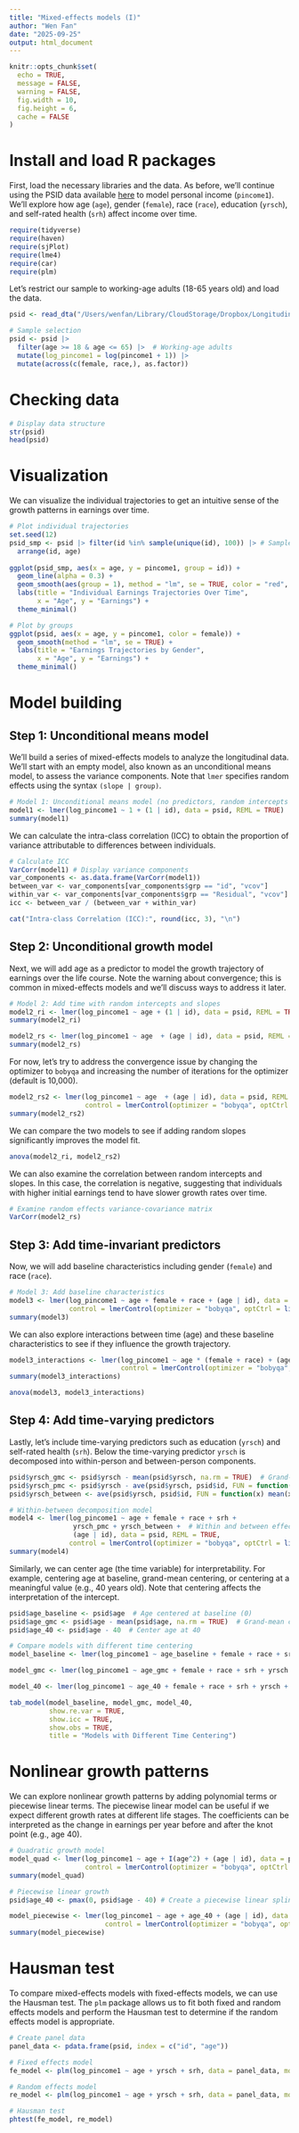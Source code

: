 ```yaml
---
title: "Mixed-effects models (I)"
author: "Wen Fan"
date: "2025-09-25"
output: html_document
---
```


```r
knitr::opts_chunk$set(
  echo = TRUE,
  message = FALSE,
  warning = FALSE,
  fig.width = 10,
  fig.height = 6,
  cache = FALSE
)
```

# Install and load R packages

First, load the necessary libraries and the data. As before, we'll continue using the PSID data available [here](https://www.dropbox.com/scl/fi/sa44qdsocysjbz8h9sncs/psid.dta?rlkey=bwwfgglu41jbic6zfh6jev0ub&dl=0) to model personal income (`pincome1`). We'll explore how age (`age`), gender (`female`), race (`race`), education (`yrsch`), and self-rated health (`srh`) affect income over time.

```r
require(tidyverse)
require(haven)
require(sjPlot)
require(lme4)
require(car)
require(plm)
```

Let's restrict our sample to working-age adults (18-65 years old) and load the data.

```r
psid <- read_dta("/Users/wenfan/Library/CloudStorage/Dropbox/Longitudinal Data/psid.dta")

# Sample selection
psid <- psid |>
  filter(age >= 18 & age <= 65) |>  # Working-age adults
  mutate(log_pincome1 = log(pincome1 + 1)) |>
  mutate(across(c(female, race,), as.factor))
```


# Checking data

```r
# Display data structure
str(psid)
head(psid)
```

# Visualization

We can visualize the individual trajectories to get an intuitive sense of the growth patterns in earnings over time.

```r
# Plot individual trajectories
set.seed(12)
psid_smp <- psid |> filter(id %in% sample(unique(id), 100)) |> # Sample for clearer visualization
  arrange(id, age)
  
ggplot(psid_smp, aes(x = age, y = pincome1, group = id)) +
  geom_line(alpha = 0.3) +
  geom_smooth(aes(group = 1), method = "lm", se = TRUE, color = "red", size = 1.5) +
  labs(title = "Individual Earnings Trajectories Over Time",
       x = "Age", y = "Earnings") +
  theme_minimal()

# Plot by groups
ggplot(psid, aes(x = age, y = pincome1, color = female)) +
  geom_smooth(method = "lm", se = TRUE) +
  labs(title = "Earnings Trajectories by Gender",
       x = "Age", y = "Earnings") +
  theme_minimal()
```

# Model building
## Step 1: Unconditional means model
We'll build a series of mixed-effects models to analyze the longitudinal data. We'll start with an empty model, also known as an unconditional means model, to assess the variance components. Note that `lmer` specifies random effects using the syntax `(slope | group)`.

```r
# Model 1: Unconditional means model (no predictors, random intercepts only)
model1 <- lmer(log_pincome1 ~ 1 + (1 | id), data = psid, REML = TRUE)
summary(model1)
```

We can calculate the intra-class correlation (ICC) to obtain the proportion of variance attributable to differences between individuals.

```r
# Calculate ICC
VarCorr(model1) # Display variance components
var_components <- as.data.frame(VarCorr(model1))
between_var <- var_components[var_components$grp == "id", "vcov"]
within_var <- var_components[var_components$grp == "Residual", "vcov"]
icc <- between_var / (between_var + within_var)

cat("Intra-class Correlation (ICC):", round(icc, 3), "\n")
```

## Step 2: Unconditional growth model

Next, we will add age as a predictor to model the growth trajectory of earnings over the life course. Note the warning about convergence; this is common in mixed-effects models and we'll discuss ways to address it later.

```r
# Model 2: Add time with random intercepts and slopes
model2_ri <- lmer(log_pincome1 ~ age + (1 | id), data = psid, REML = TRUE)
summary(model2_ri)

model2_rs <- lmer(log_pincome1 ~ age  + (age | id), data = psid, REML = TRUE)
summary(model2_rs)
```

For now, let's try to address the convergence issue by changing the optimizer to `bobyqa` and increasing the number of iterations for the optimizer (default is 10,000).

```r
model2_rs2 <- lmer(log_pincome1 ~ age  + (age | id), data = psid, REML = TRUE, 
                   control = lmerControl(optimizer = "bobyqa", optCtrl = list(maxfun = 2e5)))
summary(model2_rs2)
```

We can compare the two models to see if adding random slopes significantly improves the model fit.

```r
anova(model2_ri, model2_rs2)
```

We can also examine the correlation between random intercepts and slopes. In this case, the correlation is negative, suggesting that individuals with higher initial earnings tend to have slower growth rates over time.

```r
# Examine random effects variance-covariance matrix
VarCorr(model2_rs)
```


## Step 3: Add time-invariant predictors

Now, we will add baseline characteristics including gender (`female`) and race (`race`).

```r
# Model 3: Add baseline characteristics
model3 <- lmer(log_pincome1 ~ age + female + race + (age | id), data = psid, REML = TRUE, 
               control = lmerControl(optimizer = "bobyqa", optCtrl = list(maxfun = 2e5)))
summary(model3)
```

We can also explore interactions between time (age) and these baseline characteristics to see if they influence the growth trajectory.

```r
model3_interactions <- lmer(log_pincome1 ~ age * (female + race) + (age | id), data = psid, REML = TRUE, 
                            control = lmerControl(optimizer = "bobyqa", optCtrl = list(maxfun = 2e5)))
summary(model3_interactions)

anova(model3, model3_interactions)
```

## Step 4: Add time-varying predictors

Lastly, let's include time-varying predictors such as education (`yrsch`) and self-rated health (`srh`). Below the time-varying predictor `yrsch` is decomposed into within-person and between-person components.

```r
psid$yrsch_gmc <- psid$yrsch - mean(psid$yrsch, na.rm = TRUE)  # Grand-mean centered
psid$yrsch_pmc <- psid$yrsch - ave(psid$yrsch, psid$id, FUN = function(x) mean(x, na.rm = TRUE)) # Person-mean centered
psid$yrsch_between <- ave(psid$yrsch, psid$id, FUN = function(x) mean(x, na.rm = TRUE))  # Between-person component

# Within-between decomposition model
model4 <- lmer(log_pincome1 ~ age + female + race + srh + 
                yrsch_pmc + yrsch_between +  # Within and between effects of education
                (age | id), data = psid, REML = TRUE, 
               control = lmerControl(optimizer = "bobyqa", optCtrl = list(maxfun = 2e5)))
summary(model4)
```

Similarly, we can center age (the time variable) for interpretability. For example, centering age at baseline, grand-mean centering, or centering at a meaningful value (e.g., 40 years old). Note that centering affects the interpretation of the intercept.

```r
psid$age_baseline <- psid$age  # Age centered at baseline (0)
psid$age_gmc <- psid$age - mean(psid$age, na.rm = TRUE)  # Grand-mean centered
psid$age_40 <- psid$age - 40  # Center age at 40

# Compare models with different time centering
model_baseline <- lmer(log_pincome1 ~ age_baseline + female + race + srh + yrsch + (age_baseline | id), data = psid, REML = TRUE, control = lmerControl(optimizer = "bobyqa", optCtrl = list(maxfun = 2e5)))

model_gmc <- lmer(log_pincome1 ~ age_gmc + female + race + srh + yrsch + (age_gmc | id), data = psid, REML = TRUE, control = lmerControl(optimizer = "bobyqa", optCtrl = list(maxfun = 2e5)))

model_40 <- lmer(log_pincome1 ~ age_40 + female + race + srh + yrsch + (age_40 | id), data = psid, REML = TRUE, control = lmerControl(optimizer = "bobyqa", optCtrl = list(maxfun = 2e5)))

tab_model(model_baseline, model_gmc, model_40, 
          show.re.var = TRUE,
          show.icc = TRUE,
          show.obs = TRUE,
          title = "Models with Different Time Centering")
```

# Nonlinear growth patterns

We can explore nonlinear growth patterns by adding polynomial terms or piecewise linear terms. The piecewise linear model can be useful if we expect different growth rates at different life stages. The coefficients can be interpreted as the change in earnings per year before and after the knot point (e.g., age 40).

```r
# Quadratic growth model
model_quad <- lmer(log_pincome1 ~ age + I(age^2) + (age | id), data = psid, REML = TRUE, 
                   control = lmerControl(optimizer = "bobyqa", optCtrl = list(maxfun = 2e5)))
summary(model_quad)

# Piecewise linear growth
psid$age_40 <- pmax(0, psid$age - 40) # Create a piecewise linear spline for age after 40

model_piecewise <- lmer(log_pincome1 ~ age + age_40 + (age | id), data = psid, REML = TRUE,
                        control = lmerControl(optimizer = "bobyqa", optCtrl = list(maxfun = 2e5)))
summary(model_piecewise)
```

# Hausman test

To compare mixed-effects models with fixed-effects models, we can use the Hausman test. The `plm` package allows us to fit both fixed and random effects models and perform the Hausman test to determine if the random effects model is appropriate.

```r
# Create panel data
panel_data <- pdata.frame(psid, index = c("id", "age"))

# Fixed effects model
fe_model <- plm(log_pincome1 ~ age + yrsch + srh, data = panel_data, model = "within")

# Random effects model  
re_model <- plm(log_pincome1 ~ age + yrsch + srh, data = panel_data, model = "random")

# Hausman test
phtest(fe_model, re_model)
```
